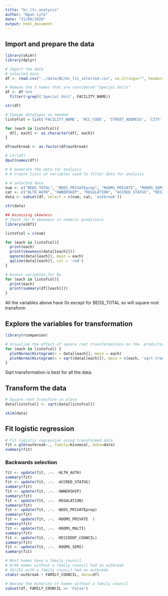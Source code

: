```yaml
---
title: "bc_ltc_analysis"
author: "Ngan Lyle"
date: "21/08/2020"
output: html_document
---
```


## Import and prepare the data
```r
library(skimr)
library(dplyr)

# Import the data
# selected data
df <- read.csv("../data/BC/bc_ltc_selected.csv", na.strings="", header=TRUE)

# Remove the 3 homes that are considered "Special Units"
df <- df %>%
  filter(!grepl('Special Unit', FACILITY_NAME))

str(df)
```

```r
# Change datatypes as needed
listofcol = list('FACILITY_NAME', 'HCC_CODE', 'STREET_ADDRESS', 'CITY', 'POSTAL')

for (each in listofcol){
  df[, each] <- as.character(df[, each])
}

df$outbreak <- as.factor(df$outbreak)

# str(df)
dput(names(df))
```

```r
# # Generate the data for analysis
# # Create lists of variables used to filter data for analysis

# # selected data
num <- c("BEDS_TOTAL", "BEDS_PRIVATEprop", "ROOMS_PRIVATE", "ROOMS_SEMI", "ROOMS_MULTI")
cat <- c("HLTH_AUTH", "OWNERSHIP", "REGULATION", "ACCRED_STATUS", "RESIDENT_COUNCIL", "FAMILY_COUNCIL")
data <- subset(df, select = c(num, cat, 'outbreak'))

str(data)

```



```r
## Assessing skewness
# Check for R skewness in numeric predictors
library(e1071)

listofcol = c(num)

for (each in listofcol){
  print(each)
  print(skewness(data[[each]]))
  qqnorm(data[[each]], main = each)
  qqline(data[[each]], col = 'red')
}

```

```r
# Assess variables for 0s
for (each in listofcol){
  print(each)
  print(summary(df[[each]]))
}

```

All the variables above have 0s except for BEDS_TOTAL so will square root transform

## Explore the variables for transformation
```r
library(rcompanion)

# Visualize the effect of square root transformations on the  predictors
for (each in listofcol) {  
  plotNormalHistogram(x = data[[each]], main = each)
  plotNormalHistogram(x = sqrt(data[[each]]), main = c(each, 'sqrt trans'))
}

```
Sqrt transformation is best for all the data.

## Transform the data
```r
# Square root transform in place
data[listofcol] <- sqrt(data[listofcol])

skim(data)
```

## Fit logistic regression
```r
# Fit logistic regression using transformed data
fit = glm(outbreak~., family=binomial, data=data)
summary(fit)
```

### Backwards selection
```r
fit <- update(fit, .~. -HLTH_AUTH)
summary(fit)
fit <- update(fit, .~. -ACCRED_STATUS)
summary(fit)
fit <- update(fit, .~. -OWNERSHIP)
summary(fit)
fit <- update(fit, .~. -REGULATION)
summary(fit)
fit <- update(fit, .~. -BEDS_PRIVATEprop)
summary(fit)
fit <- update(fit, .~. -ROOMS_PRIVATE  )
summary(fit)
fit <- update(fit, .~. -ROOMS_MULTI)
summary(fit)
fit <- update(fit, .~. -RESIDENT_COUNCIL)
summary(fit)
fit <- update(fit, .~. -ROOMS_SEMI)
summary(fit)

```

```r
# Most homes have a family_council
# 8/46 homes without a family council had an outbreak
# 26/251 with a family council had an outbreak
xtabs(~outbreak + FAMILY_COUNCIL, data=df)

# Review the minority of homes without a family council
subset(df, FAMILY_COUNCIL == 'False')
```

```r

```

```r

```
